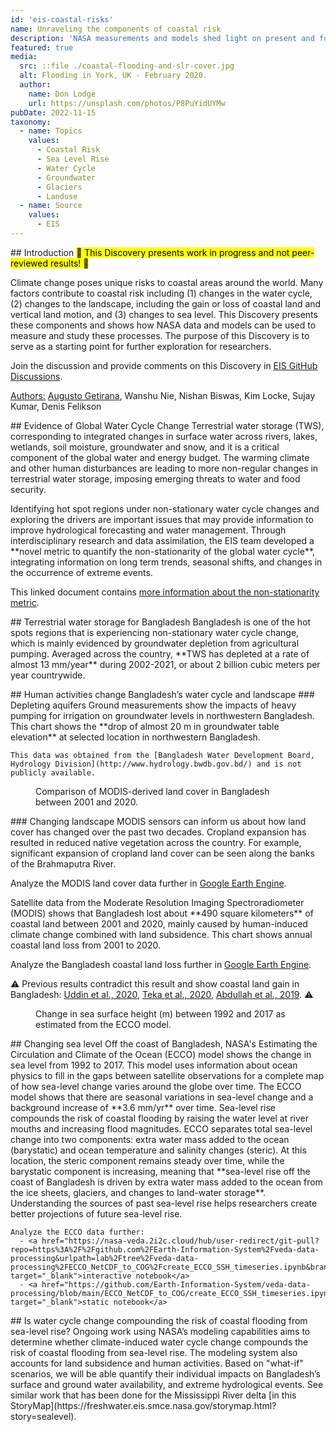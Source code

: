 ```yaml
---
id: 'eis-coastal-risks'
name: Unraveling the components of coastal risk
description: 'NASA measurements and models shed light on present and future coastal risks'
featured: true
media:
  src: ::file ./coastal-flooding-and-slr-cover.jpg
  alt: Flooding in York, UK - February 2020.
  author:
    name: Don Lodge
    url: https://unsplash.com/photos/P8PuYidUYMw
pubDate: 2022-11-15
taxonomy:
  - name: Topics
    values:
      - Coastal Risk
      - Sea Level Rise
      - Water Cycle
      - Groundwater
      - Glaciers
      - Landuse
  - name: Source
    values:
      - EIS
---
```

<Block>
  <Prose>
  ## Introduction
  <mark>🚧 This Discovery presents work in progress and not peer-reviewed results! 🚧</mark>

  Climate change poses unique risks to coastal areas around the world. Many factors contribute to coastal risk including (1) changes in the water cycle, (2) changes to the landscape, including the gain or loss of coastal land and vertical land motion, and (3) changes to sea level. This Discovery presents these components and shows how NASA data and models can be used to measure and study these processes. The purpose of this Discovery is to serve as a starting point for further exploration for researchers.

  Join the discussion and provide comments on this Discovery in [EIS GitHub Discussions](https://github.com/orgs/Earth-Information-System/discussions/5).

  <u>Authors:</u> [Augusto Getirana](mailto:augusto.getirana@nasa.gov), Wanshu Nie, Nishan Biswas, Kim Locke, Sujay Kumar, Denis Felikson
  </Prose>
</Block>

<Block type='full'>
  <Prose>
  ## Evidence of Global Water Cycle Change
  Terrestrial water storage (TWS), corresponding to integrated changes in surface water across rivers, lakes, wetlands, soil moisture, groundwater and snow, and it is a critical component of the global water and energy budget. The warming climate and other human disturbances are leading to more non-regular changes in terrestrial water storage, imposing emerging threats to water and food security.
  </Prose>

  <Figure>
    <Map
      datasetId='tws-anomaly'
      layerId='lis-tws-anomaly'
      dateTime='2002-12-01'
      zoom={1}
      center={[0,0]}
      compareDateTime='2021-12-01'
    />
    <Caption
      attrAuthor='NASA'
      attrUrl='https://nasa.gov/'
    />
  </Figure>

</Block>

<Block type='full'>
  <Figure>
    <Map
      datasetId='lis-tws-nonstationarity-index'
      layerId='lis-tws-nonstationarity-index'
      dateTime='2003-01-01'
      zoom={1}
      center={[0,0]}
    />
    <Caption
      attrAuthor='NASA'
      attrUrl='https://nasa.gov/'
    />
  </Figure>
  <Prose>
  Identifying hot spot regions under non-stationary water cycle changes and exploring the drivers are important issues that may provide information to improve hydrological forecasting and water management. Through interdisciplinary research and data assimilation, the EIS team developed a **novel metric to quantify the non-stationarity of the global water cycle**, integrating information on long term trends, seasonal shifts, and changes in the occurrence of extreme events.

  This linked document contains [more information about the non-stationarity metric](https://github.com/Earth-Information-System/sea-level-and-coastal-risk/blob/main/AMS_2023_Wanshu_Nie_for_VEDA_Discovery.pdf).
  </Prose>
</Block>

<Block>
   <Prose>
    ## Terrestrial water storage for Bangladesh
  Bangladesh is one of the hot spots regions that is experiencing non-stationary water cycle change, which is mainly evidenced by groundwater depletion from agricultural pumping. Averaged across the country, **TWS has depleted at a rate of almost 13 mm/year** during 2002-2021, or about 2 billion cubic meters per year countrywide.
  </Prose>
  <Figure>
    <Chart
      dataPath={new URL('./TWS_time_series.csv', import.meta.url).href}
      dateFormat="%b-%Y"
      idKey='type'
      xKey='date'
      yKey='TWS'
      yAxisLabel='mm'
    />
    <Caption
    />
  </Figure>
</Block>

<Block>
   <Prose>
    ## Human activities change Bangladesh’s water cycle and landscape
    ### Depleting aquifers
    Ground measurements show the impacts of heavy pumping for irrigation on groundwater levels in northwestern Bangladesh. This chart shows the **drop of almost 20 m in groundwater table elevation** at selected location in northwestern Bangladesh.

    This data was obtained from the [Bangladesh Water Development Board, Hydrology Division](http://www.hydrology.bwdb.gov.bd/) and is not publicly available.
  </Prose>
  <Figure>
    <Chart
      dataPath={new URL('./groundwater_time_series.csv', import.meta.url).href}
      dateFormat="%b-%y"
      idKey='type'
      xKey='date'
      yKey='groundwater'
      yAxisLabel='meters'
    />
    <Caption
    />
  </Figure>
</Block>

<Block>
  <Figure>
    <Map
      datasetId='bangladesh-landcover-2001-2020'
      layerId='bangladesh-landcover-2001-2020'
      dateTime='2001-01-01'
      compareDateTime='2020-01-01'
      zoom={7}
      center={[90.43,23.74]}
    />
    <Caption
      attrAuthor='NASA'
      attrUrl='https://nasa.gov/'
    >
    Comparison of MODIS-derived land cover in Bangladesh between 2001 and 2020.
    </Caption>
  </Figure>

  <Prose>
  ### Changing landscape
  MODIS sensors can inform us about how land cover has changed over the past two decades. Cropland expansion has resulted in reduced native vegetation across the country. For example, significant expansion of cropland land cover can be seen along the banks of the Brahmaputra River.

  Analyze the MODIS land cover data further in [Google Earth Engine](https://code.earthengine.google.com/0bb5858ba906466cf896bd2ea30c1bc2).
  </Prose>

</Block>

<Block>
   <Prose>
   Satellite data from the Moderate Resolution Imaging Spectroradiometer (MODIS) shows that Bangladesh lost about **490 square kilometers** of coastal land between 2001 and 2020, mainly caused by human-induced climate change combined with land subsidence. This chart shows annual coastal land loss from 2001 to 2020.

   Analyze the Bangladesh coastal land loss further in [Google Earth Engine](https://code.earthengine.google.com/78cdda28ab229d5ccf5bbae5a939643c).

   ⚠️ Previous results contradict this result and show coastal land gain in Bangladesh: [Uddin et al., 2020](https://doi.org/10.1016/j.envc.2020.100001), [Teka et al., 2020](https://doi.org/10.1016/j.iswcr.2020.06.007), [Abdullah et al., 2019](https://doi.org/10.1016/j.rsase.2019.04.001). ⚠️

  </Prose>
  <Figure>
    <Chart
      dataPath={new URL('./coastal_land_loss_time_series.csv', import.meta.url).href}
      dateFormat="%Y"
      idKey='type'
      xKey='year'
      yKey='CLL'
      yAxisLabel='square kilometers'
    />
  </Figure>
</Block>


<Block type='full'>
  <Figure>
    <Map
      datasetId='ecco-surface-height-change'
      layerId='ecco-surface-height-change'
      dateTime='1992-01-01'
      zoom={4}
      center={[87.67,14.63]}
    />
    <Caption
      attrAuthor='NASA'
      attrUrl='https://nasa.gov/'
    >
    Change in sea surface height (m) between 1992 and 2017 as estimated from the ECCO model.
    </Caption>
  </Figure>
  <Prose>
  ## Changing sea level
  Off the coast of Bangladesh, NASA's Estimating the Circulation and Climate of the Ocean (ECCO) model shows the change in sea level from 1992 to 2017. This model uses information about ocean physics to fill in the gaps between satellite observations for a complete map of how sea-level change varies around the globe over time.
  </Prose>
</Block>


<Block>
   <Prose>
    The ECCO model shows that there are seasonal variations in sea-level change and a background increase of **3.6 mm/yr** over time. Sea-level rise compounds the risk of coastal flooding by raising the water level at river mouths and increasing flood magnitudes. ECCO separates total sea-level change into two components: extra water mass added to the ocean (barystatic) and ocean temperature and salinity changes (steric). At this location, the steric component remains steady over time, while the barystatic component is increasing, meaning that **sea-level rise off the coast of Bangladesh is driven by extra water mass added to the ocean from the ice sheets, glaciers, and changes to land-water storage**. Understanding the sources of past sea-level rise helps researchers create better projections of future sea-level rise.

    Analyze the ECCO data further:
      - <a href="https://nasa-veda.2i2c.cloud/hub/user-redirect/git-pull?repo=https%3A%2F%2Fgithub.com%2FEarth-Information-System%2Fveda-data-processing&urlpath=lab%2Ftree%2Fveda-data-processing%2FECCO_NetCDF_to_COG%2Fcreate_ECCO_SSH_timeseries.ipynb&branch=main" target="_blank">interactive notebook</a>
      - <a href="https://github.com/Earth-Information-System/veda-data-processing/blob/main/ECCO_NetCDF_to_COG/create_ECCO_SSH_timeseries.ipynb" target="_blank">static notebook</a>

  </Prose>
  <Figure>
    <Chart
      dataPath={new URL('./ecco_ssh.csv', import.meta.url).href}
      dateFormat="%m/%Y"
      idKey='source'
      xKey='date'
      yKey='SSH (m)'
      yAxisLabel='meters'
    />
  </Figure>
</Block>

<Block>
   <Prose>
   ## Is water cycle change compounding the risk of coastal flooding from sea-level rise?
   Ongoing work using NASA’s modeling capabilities aims to determine whether climate-induced water cycle change compounds the risk of coastal flooding from sea-level rise. The modeling system also accounts for land subsidence and human activities. Based on "what-if" scenarios, we will be able quantify their individual impacts on Bangladesh’s surface and ground water availability, and extreme hydrological events. See similar work that has been done for the Mississippi River delta [in this StoryMap](https://freshwater.eis.smce.nasa.gov/storymap.html?story=sealevel).
   </Prose>
</Block>

